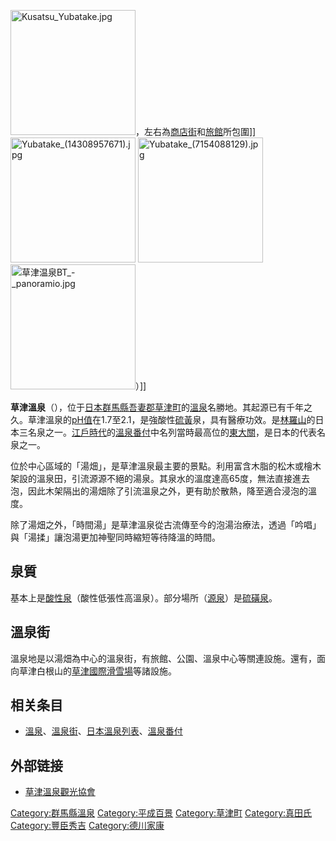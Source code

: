 {{otheruses|other=日本群馬縣的足球隊|群馬草津溫泉}}
[[File:Kusatsu_Yubatake.jpg|200px]]，左右為[[商店街|商店街]]和[[旅館|旅館]]所包圍]]
[[File:Yubatake_(14308957671).jpg|200px]]
[[File:Yubatake_(7154088129).jpg|200px]]
[[File:草津温泉BT_-_panoramio.jpg|200px]]）]]

'''草津溫泉'''（{{jpn|j=草津温泉|hg=くさつおんせん|rm=Kusatsu onsen|f=y}}），位于[[日本|日本]][[群馬縣|群馬縣]][[吾妻郡|吾妻郡]][[草津町|草津町]]的[[溫泉|溫泉]]名勝地。其起源已有千年之久。草津溫泉的[[pH值|pH值]]在1.7至2.1，是強酸性[[硫黃|硫黃]]泉，具有醫療功效。是[[林羅山|林羅山]]的日本三名泉之一。[[江戶時代|江戶時代]]的[[溫泉番付|溫泉番付]]中名列當時最高位的[[大關_(相撲)|東大關]]，是日本的代表名泉之一。

位於中心區域的「湯畑」，是草津溫泉最主要的景點。利用富含木脂的松木或檜木架設的溫泉田，引流源源不絕的湯泉。其泉水的溫度達高65度，無法直接進去泡，因此木架隔出的湯畑除了引流溫泉之外，更有助於散熱，降至適合浸泡的溫度。

除了湯畑之外，「時間湯」是草津溫泉從古流傳至今的泡湯治療法，透過「吟唱」與「湯揉」讓泡湯更加神聖同時縮短等待降溫的時間。

== 泉質 ==
基本上是[[酸性泉|酸性泉]]（酸性低張性高溫泉）。部分場所（[[源泉|源泉]]）是[[硫磺泉|硫磺泉]]。

== 溫泉街 ==
溫泉地是以湯畑為中心的溫泉街，有旅館、公園、溫泉中心等關連設施。還有，面向草津白根山的[[草津國際滑雪場|草津國際滑雪場]]等諸設施。

== 相关条目 ==
* [[溫泉|溫泉]]、[[溫泉街|溫泉街]]、[[日本溫泉列表|日本溫泉列表]]、[[溫泉番付|溫泉番付]]

==外部链接==
{{Commonscat|Kusatsu Onsen}}
*[http://www.kusatsu-onsen.ne.jp/ 草津溫泉觀光協會] {{Wayback|url=http://www.kusatsu-onsen.ne.jp/ |date=20081012072252 }}
{{coord|36|38|18|N|138|35|36|E|region:JP_type:landmark_source:kolossus-jawiki|display=title}}

{{DEFAULTSORT:Kusatsu Onsen}}
[[Category:群馬縣溫泉|Category:群馬縣溫泉]]
[[Category:平成百景|Category:平成百景]]
[[Category:草津町|Category:草津町]]
[[Category:真田氏|Category:真田氏]]
[[Category:豐臣秀吉|Category:豐臣秀吉]]
[[Category:德川家康|Category:德川家康]]